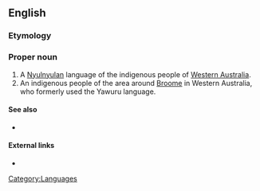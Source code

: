 ==English==

===Etymology===
{{etystub}}

===Proper noun===
{{en-proper noun}}

# A [[Nyulnyulan]] language of the indigenous people of [[w:Western Australia|Western Australia]].
# An indigenous people of the area around [[w:Broome|Broome]] in Western Australia, who formerly used the Yawuru language.

====See also====
*{{pedialite|Nyulnyulan languages}}

====External links====
*{{ethnologue|code=ywr}}

[[Category:Languages]]